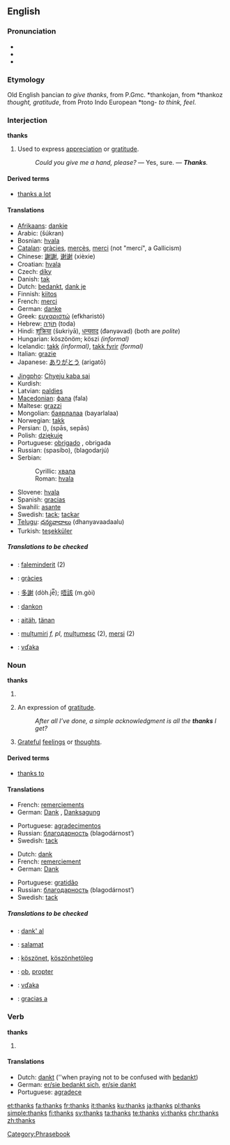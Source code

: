 ==English==

===Pronunciation===
*{{IPA|/θæŋks/}}
*{{SAMPA|/T{Nks/}}
*{{audio|en-us-thanks.ogg|Audio (US)}}

===Etymology===
Old English þancian ''to give thanks'', from P.Gmc. *thankojan, from *thankoz ''thought, gratitude'', from Proto Indo European *tong- ''to think, feel''.

===Interjection===
'''thanks'''

# Used to express [[appreciation]] or [[gratitude]].
#:''Could you give me a hand, please?'' — Yes, sure. — '''''Thanks'''.''

====Derived terms====
*[[thanks a lot]]

====Translations====
{{top}}
*[[Afrikaans]]: [[dankie]]
*Arabic: {{ARchar|[[شكرا|شكرًا]]}} (šúkran)
*Bosnian: [[hvala#Bosnian|hvala]]
*[[Catalan]]: [[gràcies]], [[mercès]], [[merci]] (not "mercí", a Gallicism)
*Chinese: [[謝謝]], [[谢谢]] (xièxie)
*Croatian: [[hvala#Croatian|hvala]]
*Czech: [[díky]]
*Danish: [[tak]]
*Dutch: [[bedankt]], [[dank je]]
*Finnish: [[kiitos]]
*French: [[merci]]
*German: [[danke]]
*Greek: [[ευχαριστώ]] (efkharistó)
*Hebrew: [[תודה|תּוֹדָה]] (toda)
*Hindi: [[शुक्रिया]] (šʊkriyā), [[धन्यवाद]] (đǝnyǝvad) (both are ''polite'')<!--ref Oxf H-E Dict, but there is no informal term for thank you in Hindi...both are formal, more so than the English Thank you.-->
*Hungarian: köszönöm; köszi ''(informal)''
*Icelandic: [[takk]] ''(informal)'', [[takk fyrir]] ''(formal)''
*Italian: [[grazie]]
*Japanese: [[ありがとう]] (arigatō)
{{mid}}
*[[Jingpho]]: [[Chyeju kaba sai]]
*Kurdish: {{KUchar|[[سوپاس]]}}
*Latvian: [[paldies]]
*[[Macedonian]]: [[фала]] (fala)
*Maltese: [[grazzi]]
*Mongolian: [[баярлалаа]] (bayarlalaa)
*Norwegian: [[takk]]
*Persian: {{FAchar|[[ممنون]]}} (), {{FAchar|[[سپاس]]}} (spās, sepās)
*Polish: [[dziękuję]]
*Portuguese: [[obrigado]] {{m}}, obrigada {{f}}
*Russian: {{t+|ru|спасибо}} (spasíbo), {{t|ru|благодарю}} (blagodarjú)
*Serbian:
*:Cyrillic: [[хвала#Serbian|хвала]]
*:Roman: [[hvala#Serbian|hvala]]
*Slovene: [[hvala]]
*Spanish: [[gracias]]
*Swahili: [[asante]]
*Swedish: [[tack]]; [[tackar]]
*[[Telugu]]: [[ధన్యవాదాలు]] (dhanyavaadaalu)
*Turkish: [[teşekküler]]
{{bottom}}

=====Translations to be checked=====
{{checktrans}}
*{{ttbc|Albanian}}: [[faleminderit]] (2)
*{{ttbc|Catalan}}: [[gràcies]]
*{{ttbc|Cantonese}}: [[多謝]] (dòh.je̿); [[唔該]] (m.gòi)
*{{ttbc|Esperanto}}: [[dankon]]
*{{ttbc|Estonian}}: [[aitäh]], [[tänan]]
*{{ttbc|Romanian}}: [[mulțumiri]] ''f, pl'', [[mulțumesc]] {{n}} (2), [[mersi]] {{n}} (2)
*{{ttbc|Slovak}}: [[vďaka]]

===Noun===
'''thanks'''

# {{obsolete}} {{plural of|[[thank]]}}
# {{plurale tantum}} An expression of [[gratitude]].
#:''After all I’ve done, a simple acknowledgment is all the '''thanks''' I get?''
# [[grateful|Grateful]] [[feelings]] or [[thought]]s.

====Derived terms====
*[[thanks to]]

====Translations====
{{trans-top|Expression of gratitude}}
*French: [[remerciement]]s {{mpl}}
*German: [[Dank]] {{m}}, [[Danksagung]] {{f}}
{{trans-mid}}
*Portuguese: [[agradecimento]]s {{mpl}}
*Russian: [[благодарность]] (blagodárnost’) {{f}}
*Swedish: [[tack]] {{n}}
{{trans-bottom}}

{{trans-top|Grateful feelings}}
*Dutch: [[dank]] {{m}}
*French: [[remerciement]] {{m}}
*German: [[Dank]] {{m}}
{{trans-mid}}
*Portuguese: [[gratidão]] {{f}}
*Russian: [[благодарность]] (blagodárnost’) {{f}}
*Swedish: [[tack]] {{n}}
{{trans-bottom}}

=====Translations to be checked=====
{{checktrans}}
*{{ttbc|Esperanto}}: [[dank' al]]
*{{ttbc|Filipino}}: [[salamat]]
*{{ttbc|Hungarian}}: [[köszönet]], [[köszönhetöleg]]
*{{ttbc|Latin}}: [[ob]], [[propter]]
*{{ttbc|Slovak}}: [[vďaka]]
*{{ttbc|Spanish}}: [[gracias a]]

===Verb===
'''thanks'''

# {{third-person singular of|[[thank]]}}

====Translations====
{{top}}
*Dutch: [[dankt]] (''when praying not to be confused with [[bedankt]])
*German: [[sich bedanken|er/sie bedankt sich]], [[danken|er/sie dankt]]
*Portuguese: [[agradecer|agradece]]
{{mid}}
{{bottom}}

[[Category:Phrasebook]]

[[et:thanks]]
[[fa:thanks]]
[[fr:thanks]]
[[it:thanks]]
[[ku:thanks]]
[[ja:thanks]]
[[pl:thanks]]
[[simple:thanks]]
[[fi:thanks]]
[[sv:thanks]]
[[ta:thanks]]
[[te:thanks]]
[[vi:thanks]]
[[chr:thanks]]
[[zh:thanks]]